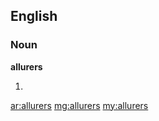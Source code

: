 ==English==

===Noun===
'''allurers'''

# {{plural of|[[allurer]]}}

[[ar:allurers]]
[[mg:allurers]]
[[my:allurers]]